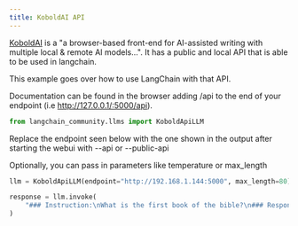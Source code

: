 ```yaml
---
title: KoboldAI API
---
```


[KoboldAI](https://github.com/KoboldAI/KoboldAI-Client) is a "a browser-based front-end for AI-assisted writing with multiple local & remote AI models...". It has a public and local API that is able to be used in langchain.

This example goes over how to use LangChain with that API.

Documentation can be found in the browser adding /api to the end of your endpoint (i.e http://127.0.0.1/:5000/api).



```python
from langchain_community.llms import KoboldApiLLM
```

Replace the endpoint seen below with the one shown in the output after starting the webui with --api or --public-api

Optionally, you can pass in parameters like temperature or max_length


```python
llm = KoboldApiLLM(endpoint="http://192.168.1.144:5000", max_length=80)
```


```python
response = llm.invoke(
    "### Instruction:\nWhat is the first book of the bible?\n### Response:"
)
```
